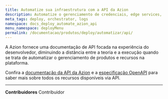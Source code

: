 ```yaml
---
title: Automatize sua infraestrutura com a API da Azion
description: Automatize o gerenciamento de credenciais, edge services, recursos e edge nodes através da API da Azion.
meta_tags: deploy, orchestrator, logs
namespace: docs_deploy_automate_azion_api
menu_namespace: deployMenu
permalink: /documentacao/produtos/deploy/automatizar/api/
---
```


A Azion fornece uma documentação de API focada na experiência do desenvolvedor, diminuindo a distância entre a teoria e a execução quando se trata de automatizar o gerenciamento de produtos e recursos na plataforma.

<LinkButton link="https://api.azion.com/#a0da3275-5658-4814-abc6-9092238d725d" text="api de credenciais" outlined />
<LinkButton link="https://api.azion.com/#fb45abdf-0e98-4702-b4a4-77f63938ccf1" text="api de edge nodes" outlined />
<LinkButton link="https://api.azion.com/#c3d8ddbf-eb5a-4d1f-9473-1754c8ab1409" text="api de edge services" outlined />

Confira a [documentação da API da Azion](https://api.azion.com/) e a [especificação OpenAPI](https://github.com/aziontech/azionapi-openapi/) para saber mais sobre todos os recursos disponíveis via API.

---


**Contribuidores** <ContributorList>Contribuidor</ContributorList>
